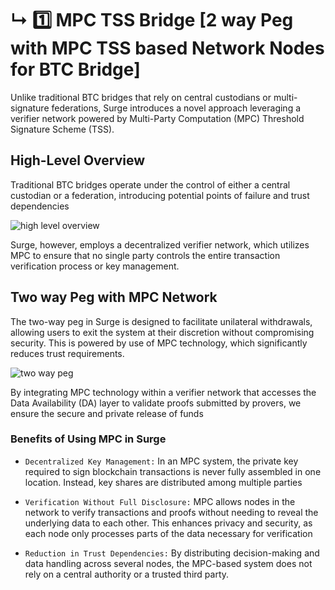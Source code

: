 # ↳ 1️⃣ MPC TSS Bridge [2 way Peg with MPC TSS based Network Nodes for BTC Bridge]

Unlike traditional BTC bridges that rely on central custodians or multi-signature federations, Surge introduces a novel approach leveraging a verifier network powered by Multi-Party Computation (MPC) Threshold Signature Scheme (TSS).

## High-Level Overview

Traditional BTC bridges operate under the control of either a central custodian or a federation, introducing potential points of failure and trust dependencies

<img
  className="md:w-[80%] mx-auto"
  src="/assets/high-level-overview.png"
  alt="high level overview"
/>

Surge, however, employs a decentralized verifier network, which utilizes MPC to ensure that no single party controls the entire transaction verification process or key management.

## Two way Peg with MPC Network

The two-way peg in Surge is designed to facilitate unilateral withdrawals, allowing users to exit the system at their discretion without compromising security. This is powered by use of MPC technology, which significantly reduces trust requirements.

<img src="/assets/two-way-peg.png" alt="two way peg" />

By integrating MPC technology within a verifier network that accesses the Data Availability (DA) layer to validate proofs submitted by provers, we ensure the secure and private release of funds

### Benefits of Using MPC in Surge

- `Decentralized Key Management:` In an MPC system, the private key required to sign blockchain transactions is never fully assembled in one location. Instead, key shares are distributed among multiple parties

- `Verification Without Full Disclosure:` MPC allows nodes in the network to verify transactions and proofs without needing to reveal the underlying data to each other. This enhances privacy and security, as each node only processes parts of the data necessary for verification

- `Reduction in Trust Dependencies:` By distributing decision-making and data handling across several nodes, the MPC-based system does not rely on a central authority or a trusted third party.

